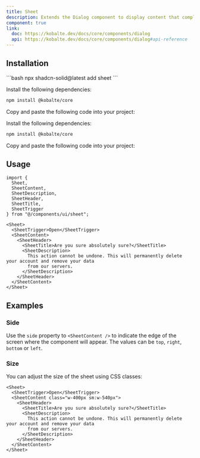 ```yaml
---
title: Sheet
description: Extends the Dialog component to display content that complements the main content of the screen.
component: true
link:
  doc: https://kobalte.dev/docs/core/components/dialog
  api: https://kobalte.dev/docs/core/components/dialog#api-reference
---
```



<ComponentPreview name="sheet-demo" code={DemoCode} client:only="solid-js" />

## Installation

<ComponentInstallation client:only="solid-js">

<Fragment slot="cli">
```bash
npx shadcn-solid@latest add sheet
```
</Fragment>

<Step slot="tw">

<StepItem>Install the following dependencies:</StepItem>
```bash
npm install @kobalte/core
```

<StepItem>Copy and paste the following code into your project:</StepItem>
<RawCode code={TwRawCode} client:only="solid-js" />

</Step>

<Step slot="uno">

<StepItem>Install the following dependencies:</StepItem>
```bash
npm install @kobalte/core
```

<StepItem>Copy and paste the following code into your project:</StepItem>
<RawCode code={UnoRawCode} client:only="solid-js" />

</Step>

</ComponentInstallation>

## Usage

```tsx
import {
  Sheet,
  SheetContent,
  SheetDescription,
  SheetHeader,
  SheetTitle,
  SheetTrigger
} from "@/components/ui/sheet";
```

```tsx
<Sheet>
  <SheetTrigger>Open</SheetTrigger>
  <SheetContent>
    <SheetHeader>
      <SheetTitle>Are you sure absolutely sure?</SheetTitle>
      <SheetDescription>
        This action cannot be undone. This will permanently delete your account and remove your data
        from our servers.
      </SheetDescription>
    </SheetHeader>
  </SheetContent>
</Sheet>
```

## Examples

### Side

Use the `side` property to `<SheetContent />` to indicate the edge of the screen where the component will appear. The values can be `top`, `right`, `bottom` or `left`.

<ComponentPreview name="sheet-side" code={DemoCode2} client:only="solid-js" />

### Size

You can adjust the size of the sheet using CSS classes:

```tsx {3}
<Sheet>
  <SheetTrigger>Open</SheetTrigger>
  <SheetContent class="w-400px sm:w-540px">
    <SheetHeader>
      <SheetTitle>Are you sure absolutely sure?</SheetTitle>
      <SheetDescription>
        This action cannot be undone. This will permanently delete your account and remove your data
        from our servers.
      </SheetDescription>
    </SheetHeader>
  </SheetContent>
</Sheet>
```
